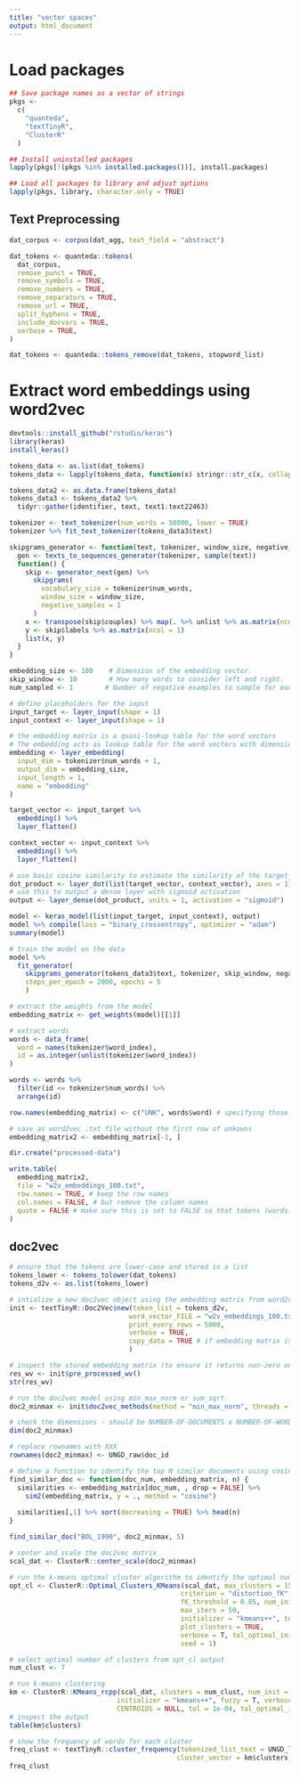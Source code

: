 ```yaml
---
title: "vector spaces"
output: html_document
---
```


# Load packages
```r
## Save package names as a vector of strings
pkgs <-
  c(
    "quanteda",
    "textTinyR",
    "ClusterR"
  )

## Install uninstalled packages
lapply(pkgs[!(pkgs %in% installed.packages())], install.packages)

## Load all packages to library and adjust options
lapply(pkgs, library, character.only = TRUE)
```

## Text Preprocessing

```r
dat_corpus <- corpus(dat_agg, text_field = "abstract") 

dat_tokens <- quanteda::tokens(
  dat_corpus,
  remove_punct = TRUE,
  remove_symbols = TRUE,
  remove_numbers = TRUE,
  remove_separators = TRUE,
  remove_url = TRUE,
  split_hyphens = TRUE,
  include_docvars = TRUE,
  verbose = TRUE,
)

dat_tokens <- quanteda::tokens_remove(dat_tokens, stopword_list)
```

# Extract word embeddings using word2vec

```r
devtools::install_github("rstudio/keras")
library(keras)
install_keras()
```


```r
tokens_data <- as.list(dat_tokens)
tokens_data <- lapply(tokens_data, function(x) stringr::str_c(x, collapse = " "))

tokens_data2 <- as.data.frame(tokens_data)
tokens_data3 <- tokens_data2 %>% 
  tidyr::gather(identifier, text, text1:text22463)

tokenizer <- text_tokenizer(num_words = 50000, lower = TRUE)
tokenizer %>% fit_text_tokenizer(tokens_data3$text)
```


```r
skipgrams_generator <- function(text, tokenizer, window_size, negative_samples) {
  gen <- texts_to_sequences_generator(tokenizer, sample(text))
  function() {
    skip <- generator_next(gen) %>%
      skipgrams(
        vocabulary_size = tokenizer$num_words, 
        window_size = window_size, 
        negative_samples = 1
      )
    x <- transpose(skip$couples) %>% map(. %>% unlist %>% as.matrix(ncol = 1))
    y <- skip$labels %>% as.matrix(ncol = 1)
    list(x, y)
  }
}
```


```r
embedding_size <- 100    # Dimension of the embedding vector.
skip_window <- 10        # How many words to consider left and right.
num_sampled <- 1        # Number of negative examples to sample for each word.

# define placeholders for the input
input_target <- layer_input(shape = 1)
input_context <- layer_input(shape = 1)

# the embedding matrix is a quasi-lookup table for the word vectors
# The embedding acts as lookup table for the word vectors with dimensions (vocabulary, embedding_size).
embedding <- layer_embedding(
  input_dim = tokenizer$num_words + 1, 
  output_dim = embedding_size, 
  input_length = 1, 
  name = "embedding"
)

target_vector <- input_target %>% 
  embedding() %>% 
  layer_flatten()

context_vector <- input_context %>%
  embedding() %>%
  layer_flatten()

# use basic cosine similarity to estimate the similarity of the target_vector and the context_vector
dot_product <- layer_dot(list(target_vector, context_vector), axes = 1)
# use this to output a dense layer with sigmoid activation
output <- layer_dense(dot_product, units = 1, activation = "sigmoid")
```


```r
model <- keras_model(list(input_target, input_context), output)
model %>% compile(loss = "binary_crossentropy", optimizer = "adam")
summary(model)
```


```r
# train the model on the data
model %>%
  fit_generator(
    skipgrams_generator(tokens_data3$text, tokenizer, skip_window, negative_samples), 
    steps_per_epoch = 2000, epochs = 5
    )
```


```r
# extract the weights from the model
embedding_matrix <- get_weights(model)[[1]]

# extract words
words <- data_frame(
  word = names(tokenizer$word_index), 
  id = as.integer(unlist(tokenizer$word_index))
)

words <- words %>%
  filter(id <= tokenizer$num_words) %>%
  arrange(id)

row.names(embedding_matrix) <- c("UNK", words$word) # specifying those embeddings that are unknown, i.e., that we don't have an embedding for

# save as word2vec .txt file without the first row of unkowns
embedding_matrix2 <- embedding_matrix[-1, ]

dir.create("processed-data")

write.table(
  embedding_matrix2,
  file = "w2v_embeddings_100.txt",
  row.names = TRUE, # keep the row names
  col.names = FALSE, # but remove the column names
  quote = FALSE # make sure this is set to FALSE so that tokens (words) are not wrapped in quotation marks -- doc2vec     from textinyR cannot handle this
)
```


## doc2vec


```r
# ensure that the tokens are lower-case and stored in a list
tokens_lower <- tokens_tolower(dat_tokens)
tokens_d2v <- as.list(tokens_lower)

# intialize a new doc2vec object using the embedding matrix from word2vec
init <- textTinyR::Doc2Vec$new(token_list = tokens_d2v, 
                              word_vector_FILE = "w2v_embeddings_100.txt",
                              print_every_rows = 5000, 
                              verbose = TRUE, 
                              copy_data = TRUE # if embedding matrix is large, set to FALSE for memory efficiency
                              )  

# inspect the stored embedding matrix (to ensure it returns non-zero entries) when copy_data = TRUE
res_wv <- init$pre_processed_wv()                           
str(res_wv)

# run the doc2vec model using min_max_norm or sum_sqrt
doc2_minmax <- init$doc2vec_methods(method = "min_max_norm", threads = 6)

# check the dimensions - should be NUMBER-OF-DOCUMENTS x NUMBER-OF-WORD-VECTORS
dim(doc2_minmax)

# replace rownames with XXX
rownames(doc2_minmax) <- UNGD_raw$doc_id
```



```r
# define a function to identify the top N similar documents using cosine similarity
find_similar_doc <- function(doc_num, embedding_matrix, n) {
  similarities <- embedding_matrix[doc_num, , drop = FALSE] %>%
    sim2(embedding_matrix, y = ., method = "cosine")
  
  similarities[,1] %>% sort(decreasing = TRUE) %>% head(n)
}

find_similar_doc("BOL_1990", doc2_minmax, 5)
```


```r
# center and scale the doc2vec matrix
scal_dat <- ClusterR::center_scale(doc2_minmax)

# run the k-means optimal cluster algorithm to identify the optimal number of clusters 
opt_cl <- ClusterR::Optimal_Clusters_KMeans(scal_dat, max_clusters = 15, 
                                           criterion = "distortion_fK",
                                           fK_threshold = 0.85, num_init = 3, 
                                           max_iters = 50,
                                           initializer = "kmeans++", tol = 1e-04, 
                                           plot_clusters = TRUE,
                                           verbose = T, tol_optimal_init = 0.3, 
                                           seed = 1)
```

```r
# select optimal number of clusters from opt_cl output
num_clust <- 7 

# run k-means clustering
km <- ClusterR::KMeans_rcpp(scal_dat, clusters = num_clust, num_init = 3, max_iters = 50,
                           initializer = "kmeans++", fuzzy = T, verbose = F,
                           CENTROIDS = NULL, tol = 1e-04, tol_optimal_init = 0.3, seed = 2)
# inspect the output
table(km$clusters)

# show the frequency of words for each cluster
freq_clust <- textTinyR::cluster_frequency(tokenized_list_text = UNGD_list, 
                                          cluster_vector = km$clusters, verbose = T)
freq_clust
```











